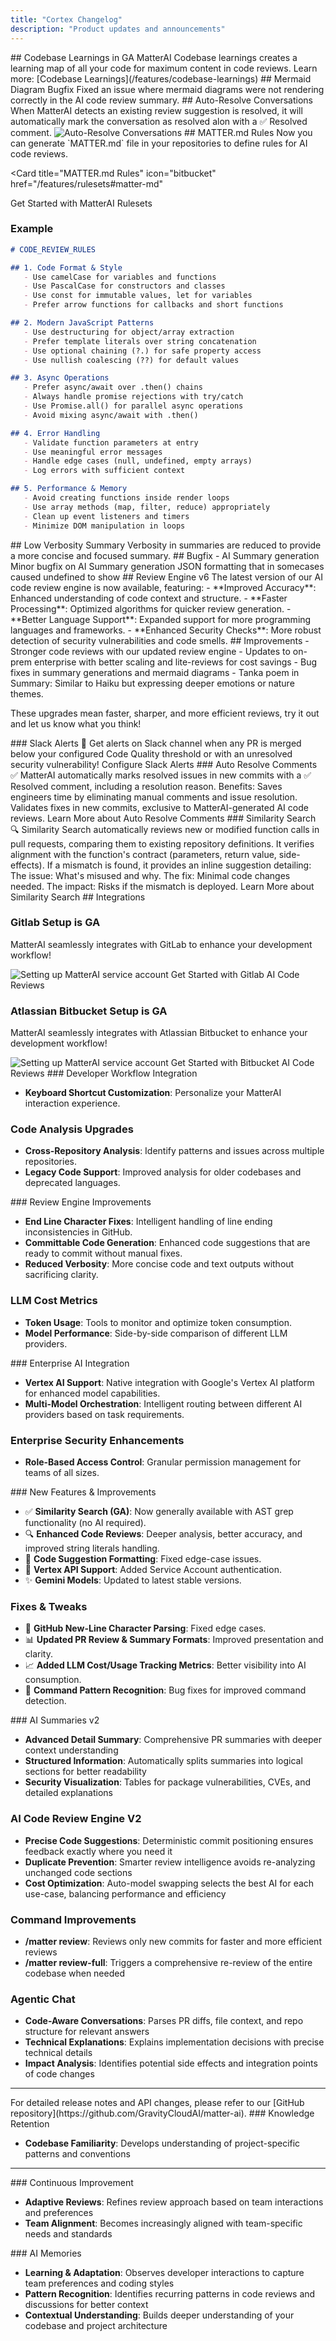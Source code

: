 ```yaml
---
title: "Cortex Changelog"
description: "Product updates and announcements"
---
```


<Update label="September 4, 2025">
## Codebase Learnings in GA
MatterAI Codebase learnings creates a learning map of all your code for maximum content in code reviews. Learn more: [Codebase Learnings](/features/codebase-learnings)
</Update>

<Update label="September 1, 2025">
## Mermaid Diagram Bugfix
Fixed an issue where mermaid diagrams were not rendering correctly in the AI code review summary.
</Update>

<Update label="August 28, 2025">
## Auto-Resolve Conversations
When MatterAI detects an existing review suggestion is resolved, it will automatically mark the conversation as resolved alon with a ✅ Resolved comment.

<Frame>
<img src="/images/features/auto-resolve.png" alt="Auto-Resolve Conversations" />
</Frame>
</Update>

<Update label="August 25, 2025">
## MATTER.md Rules
Now you can generate `MATTER.md` file in your repositories to define rules for AI code reviews.

<Card
title="MATTER.md Rules"
icon="bitbucket"
href="/features/rulesets#matter-md"
>
Get Started with MatterAI Rulesets
</Card>

### Example

```markdown MATTER.md lines icon="markdown"
# CODE_REVIEW_RULES

## 1. Code Format & Style
   - Use camelCase for variables and functions
   - Use PascalCase for constructors and classes
   - Use const for immutable values, let for variables
   - Prefer arrow functions for callbacks and short functions

## 2. Modern JavaScript Patterns
   - Use destructuring for object/array extraction
   - Prefer template literals over string concatenation
   - Use optional chaining (?.) for safe property access
   - Use nullish coalescing (??) for default values

## 3. Async Operations
   - Prefer async/await over .then() chains
   - Always handle promise rejections with try/catch
   - Use Promise.all() for parallel async operations
   - Avoid mixing async/await with .then()

## 4. Error Handling
   - Validate function parameters at entry
   - Use meaningful error messages
   - Handle edge cases (null, undefined, empty arrays)
   - Log errors with sufficient context

## 5. Performance & Memory
   - Avoid creating functions inside render loops
   - Use array methods (map, filter, reduce) appropriately
   - Clean up event listeners and timers
   - Minimize DOM manipulation in loops
```

</Update>

<Update label="August 18, 2025">
## Low Verbosity Summary
Verbosity in summaries are reduced to provide a more concise and focused summary.
</Update>

<Update label="August 15, 2025">
## Bugfix - AI Summary generation
Minor bugfix on AI Summary generation JSON formatting that in somecases caused undefined to show
</Update>

<Update label="August 10, 2025">
## Review Engine v6
The latest version of our AI code review engine is now available, featuring:
- **Improved Accuracy**: Enhanced understanding of code context and structure.
- **Faster Processing**: Optimized algorithms for quicker review generation.
- **Better Language Support**: Expanded support for more programming languages and frameworks.
- **Enhanced Security Checks**: More robust detection of security vulnerabilities and code smells.
</Update>

<Update label="July 29, 2025">
## Improvements
- Stronger code reviews with our updated review engine
- Updates to on-prem enterprise with better scaling and lite-reviews for cost savings
- Bug fixes in summary generations and mermaid diagrams
- Tanka poem in Summary: Similar to Haiku but expressing deeper emotions or nature themes.

These upgrades mean faster, sharper, and more efficient reviews, try it out and let us know what you think!
</Update>

<Update label="July 22, 2025">
### Slack Alerts 🔔
Get alerts on Slack channel when any PR is merged below your configured Code Quality threshold or with an unresolved security vulnerability!
<Card
icon="slack"
title="Slack Alerts"
href="/connectors/slack"
>
Configure Slack Alerts
</Card>
</Update>

<Update label="July 15, 2025">
### Auto Resolve Comments ✅
MatterAI automatically marks resolved issues in new commits with a ✅ Resolved comment, including a resolution reason.
Benefits:
Saves engineers time by eliminating manual comments and issue resolution.
Validates fixes in new commits, exclusive to MatterAI-generated AI code reviews.
<Card
icon="message-check"
title="Auto Resolve Comments"
href="/features/auto-resolve"
>
Learn More about Auto Resolve Comments
</Card>
</Update>

<Update label="July 8, 2025">
### Similarity Search 🔍
Similarity Search automatically reviews new or modified function calls in pull requests, comparing them to existing repository definitions. It verifies alignment with the function's contract (parameters, return value, side-effects). If a mismatch is found, it provides an inline suggestion detailing:
The issue: What's misused and why.
The fix: Minimal code changes needed.
The impact: Risks if the mismatch is deployed.
<Card
icon="magnifying-glass"
title="Similarity Search"
href="/features/similarity-search"
>
Learn More about Similarity Search
</Card>
</Update>

<Update label="July 1, 2025">
## Integrations

### Gitlab Setup is GA
MatterAI seamlessly integrates with GitLab to enhance your development workflow!
<Frame>
  <img src="/images/connectors/gitlab/gitlab-merge-request-summary.png" alt="Setting up MatterAI service account" />
</Frame>
<Card
title="Gitlab Integration"
icon="gitlab"
href="/quickstart-ai-code-review-gitlab"
>
Get Started with Gitlab AI Code Reviews
</Card>

### Atlassian Bitbucket Setup is GA
MatterAI seamlessly integrates with Atlassian Bitbucket to enhance your development workflow!
<Frame>
  <img src="/images/connectors/bitbucket/matterai-bitbucket-summary.png" alt="Setting up MatterAI service account" />
</Frame>
<Card
title="Bitbucket Integration"
icon="bitbucket"
href="/quickstart-ai-code-review-atlassian-bitbucket"
>
Get Started with Bitbucket AI Code Reviews
</Card>
</Update>

<Update label="June 24, 2025">
### Developer Workflow Integration

- **Keyboard Shortcut Customization**: Personalize your MatterAI interaction experience.

### Code Analysis Upgrades

- **Cross-Repository Analysis**: Identify patterns and issues across multiple repositories.
- **Legacy Code Support**: Improved analysis for older codebases and deprecated languages.
</Update>

<Update label="June 17, 2025">
### Review Engine Improvements

- **End Line Character Fixes**: Intelligent handling of line ending inconsistencies in GitHub.
- **Committable Code Generation**: Enhanced code suggestions that are ready to commit without manual fixes.
- **Reduced Verbosity**: More concise code and text outputs without sacrificing clarity.

### LLM Cost Metrics

- **Token Usage**: Tools to monitor and optimize token consumption.
- **Model Performance**: Side-by-side comparison of different LLM providers.
</Update>

<Update label="June 10, 2025">
### Enterprise AI Integration

- **Vertex AI Support**: Native integration with Google's Vertex AI platform for enhanced model capabilities.
- **Multi-Model Orchestration**: Intelligent routing between different AI providers based on task requirements.

### Enterprise Security Enhancements

- **Role-Based Access Control**: Granular permission management for teams of all sizes.
</Update>

<Update label="June 3, 2025">
### New Features & Improvements

- ✅ **Similarity Search (GA)**: Now generally available with AST grep functionality (no AI required).
- 🔍 **Enhanced Code Reviews**: Deeper analysis, better accuracy, and improved string literals handling.
- 📝 **Code Suggestion Formatting**: Fixed edge-case issues.
- 🤖 **Vertex API Support**: Added Service Account authentication.
- ✨ **Gemini Models**: Updated to latest stable versions.

### Fixes & Tweaks

- 🔧 **GitHub New-Line Character Parsing**: Fixed edge cases.
- 📊 **Updated PR Review & Summary Formats**: Improved presentation and clarity.
- 📈 **Added LLM Cost/Usage Tracking Metrics**: Better visibility into AI consumption.
- 🐛 **Command Pattern Recognition**: Bug fixes for improved command detection.
</Update>

<Update label="May 2025">
### AI Summaries v2

- **Advanced Detail Summary**: Comprehensive PR summaries with deeper context understanding
- **Structured Information**: Automatically splits summaries into logical sections for better readability
- **Security Visualization**: Tables for package vulnerabilities, CVEs, and detailed explanations

### AI Code Review Engine V2

- **Precise Code Suggestions**: Deterministic commit positioning ensures feedback exactly where you need it
- **Duplicate Prevention**: Smarter review intelligence avoids re-analyzing unchanged code sections
- **Cost Optimization**: Auto-model swapping selects the best AI for each use-case, balancing performance and efficiency

### Command Improvements

- **/matter review**: Reviews only new commits for faster and more efficient reviews
- **/matter review-full**: Triggers a comprehensive re-review of the entire codebase when needed

### Agentic Chat

- **Code-Aware Conversations**: Parses PR diffs, file context, and repo structure for relevant answers
- **Technical Explanations**: Explains implementation decisions with precise technical details
- **Impact Analysis**: Identifies potential side effects and integration points of code changes

---

<Note>
For detailed release notes and API changes, please refer to our [GitHub repository](https://github.com/GravityCloudAI/matter-ai).
</Note>
</Update>

<Update label="April 22, 2025">
### Knowledge Retention

- **Codebase Familiarity**: Develops understanding of project-specific patterns and conventions

---

</Update>

<Update label="April 15, 2025">
### Continuous Improvement

- **Adaptive Reviews**: Refines review approach based on team interactions and preferences
- **Team Alignment**: Becomes increasingly aligned with team-specific needs and standards
</Update>

<Update label="April 8, 2025">
### AI Memories

- **Learning & Adaptation**: Observes developer interactions to capture team preferences and coding styles
- **Pattern Recognition**: Identifies recurring patterns in code reviews and discussions for better context
- **Contextual Understanding**: Builds deeper understanding of your codebase and project architecture
</Update>